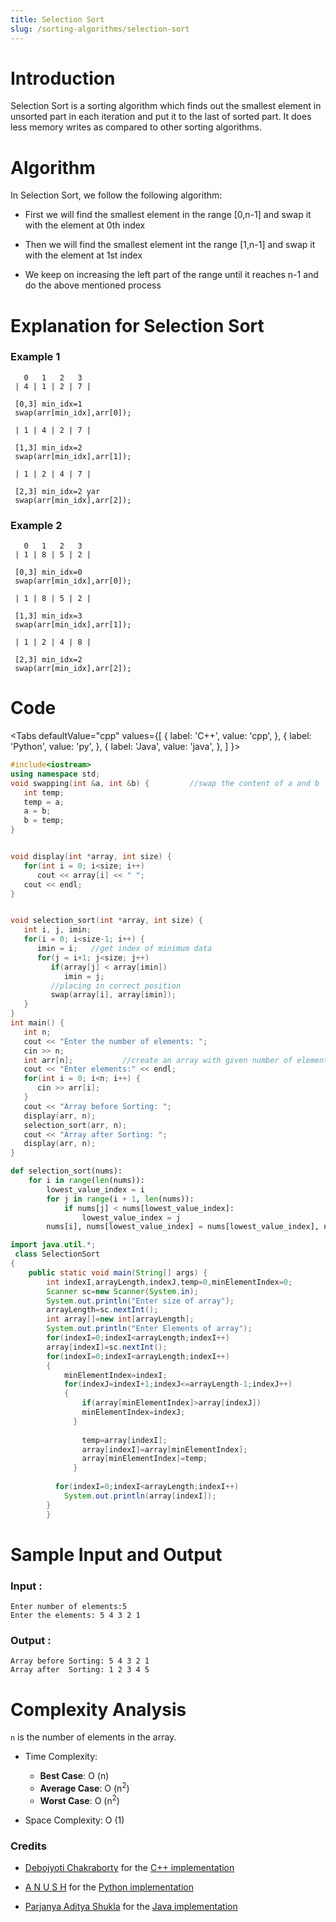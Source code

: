 ```yaml
---
title: Selection Sort
slug: /sorting-algorithms/selection-sort
---
```


# Introduction

Selection Sort is a sorting algorithm which finds out the smallest element in unsorted part in each iteration and put it to the last of sorted part.
It does less memory writes as compared to other sorting algorithms.

# Algorithm

In Selection Sort, we follow the following algorithm:

* First we will find the smallest element in the range [0,n-1] and swap it with the element at 0th index

* Then we will find the smallest element int the range [1,n-1] and swap it with the element at 1st index

* We keep on increasing the left part of the range until it reaches n-1 and do the above mentioned process

# Explanation for Selection Sort

### Example 1

```
   0   1   2   3
 | 4 | 1 | 2 | 7 |

 [0,3] min_idx=1 
 swap(arr[min_idx],arr[0]);

 | 1 | 4 | 2 | 7 |

 [1,3] min_idx=2
 swap(arr[min_idx],arr[1]);

 | 1 | 2 | 4 | 7 |

 [2,3] min_idx=2 yar 
 swap(arr[min_idx],arr[2]);
```
### Example 2

```
   0   1   2   3
 | 1 | 8 | 5 | 2 |

 [0,3] min_idx=0
 swap(arr[min_idx],arr[0]);

 | 1 | 8 | 5 | 2 |

 [1,3] min_idx=3
 swap(arr[min_idx],arr[1]);

 | 1 | 2 | 4 | 8 |

 [2,3] min_idx=2 
 swap(arr[min_idx],arr[2]);
```

# Code


<Tabs
  defaultValue="cpp"
  values={[
    { label: 'C++', value: 'cpp', },
    { label: 'Python', value: 'py', },
    { label: 'Java', value: 'java', },
  ]
}>
<TabItem value="cpp">

```cpp
#include<iostream>
using namespace std;
void swapping(int &a, int &b) {         //swap the content of a and b
   int temp;
   temp = a;
   a = b;
   b = temp;
}


void display(int *array, int size) {
   for(int i = 0; i<size; i++)
      cout << array[i] << " ";
   cout << endl;
}


void selection_sort(int *array, int size) {
   int i, j, imin;
   for(i = 0; i<size-1; i++) {
      imin = i;   //get index of minimum data
      for(j = i+1; j<size; j++)
         if(array[j] < array[imin])
            imin = j;
         //placing in correct position
         swap(array[i], array[imin]);
   }
}
int main() {
   int n;
   cout << "Enter the number of elements: ";
   cin >> n;
   int arr[n];           //create an array with given number of elements
   cout << "Enter elements:" << endl;
   for(int i = 0; i<n; i++) {
      cin >> arr[i];
   }
   cout << "Array before Sorting: ";
   display(arr, n);
   selection_sort(arr, n);
   cout << "Array after Sorting: ";
   display(arr, n);
}
```
</TabItem>

<TabItem value="py">

```python   
def selection_sort(nums):
    for i in range(len(nums)):
        lowest_value_index = i
        for j in range(i + 1, len(nums)):
            if nums[j] < nums[lowest_value_index]:
                lowest_value_index = j
        nums[i], nums[lowest_value_index] = nums[lowest_value_index], nums[i]
```
</TabItem>

<TabItem value="java">

```java
import java.util.*;
 class SelectionSort
{
	public static void main(String[] args) {
		int indexI,arrayLength,indexJ,temp=0,minElementIndex=0;
		Scanner sc=new Scanner(System.in);
		System.out.println("Enter size of array");
		arrayLength=sc.nextInt();
		int array[]=new int[arrayLength];
		System.out.println("Enter Elements of array");
		for(indexI=0;indexI<arrayLength;indexI++)
		array[indexI]=sc.nextInt();
		for(indexI=0;indexI<arrayLength;indexI++)
		{   
		    minElementIndex=indexI;
		    for(indexJ=indexI+1;indexJ<=arrayLength-1;indexJ++)
		    {
		        if(array[minElementIndex]>array[indexJ])
		        minElementIndex=indexJ;
		      }
		        
		        temp=array[indexI];
		        array[indexI]=array[minElementIndex];
		        array[minElementIndex]=temp;
		      }
		  
		  for(indexI=0;indexI<arrayLength;indexI++)
		    System.out.println(array[indexI]);
		}
		}
```
</TabItem>

</Tabs>

# Sample Input and Output

### Input :

```
Enter number of elements:5
Enter the elements: 5 4 3 2 1 
```
### Output :
```
Array before Sorting: 5 4 3 2 1 
Array after  Sorting: 1 2 3 4 5
```

# Complexity Analysis
 
`n` is the number of elements in the array.

- Time Complexity:

  - **Best Case**: O (n)
  - **Average Case**: O (n<sup>2</sup>)
  - **Worst Case**: O (n<sup>2</sup>)

- Space Complexity: O (1)

### Credits
* [Debojyoti Chakraborty](https://github.com/sparkingdark) for the [C++ implementation](https://github.com/TesseractCoding/NeoAlgo/blob/master/C-Plus-Plus/sort/selection_sort.cpp)

* [A N U S H](https://github.com/anushkrishnav) for the [Python implementation](https://github.com/TesseractCoding/NeoAlgo/blob/master/Python/sort/Selection_Sort.py)

* [Parjanya Aditya Shukla](https://github.com/parjanyaacoder) for the [Java implementation](https://github.com/TesseractCoding/NeoAlgo/blob/master/Java/sort/SelectionSort.java)